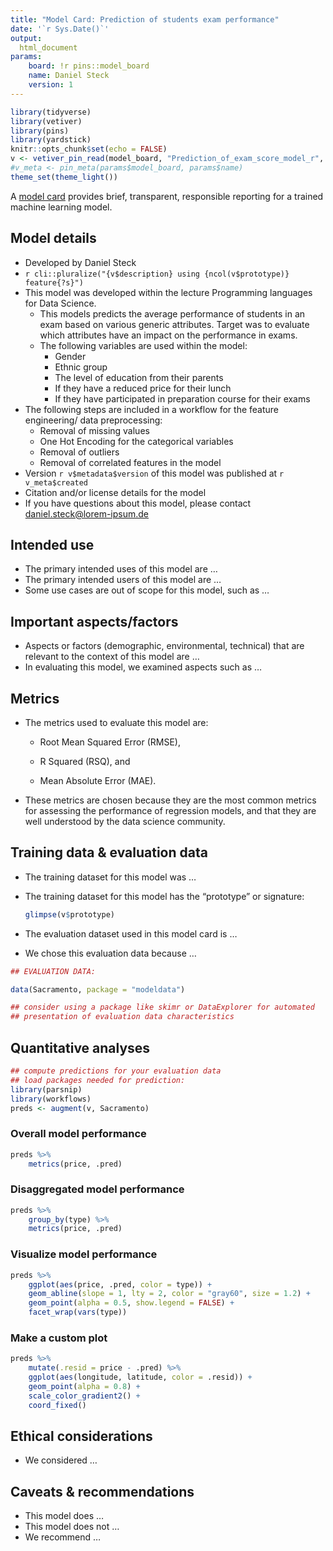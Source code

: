 ```yaml
---
title: "Model Card: Prediction of students exam performance"
date: '`r Sys.Date()`'
output: 
  html_document
params:
    board: !r pins::model_board
    name: Daniel Steck
    version: 1
---
```


```r
library(tidyverse)
library(vetiver)
library(pins)
library(yardstick)
knitr::opts_chunk$set(echo = FALSE)
v <- vetiver_pin_read(model_board, "Prediction_of_exam_score_model_r", version = NULL)
#v_meta <- pin_meta(params$model_board, params$name)
theme_set(theme_light())
```

A [model card](https://doi.org/10.1145/3287560.3287596) provides brief, transparent, responsible reporting for a trained machine learning model.

## Model details

-   Developed by Daniel Steck
-   `r cli::pluralize("{v$description} using {ncol(v$prototype)} feature{?s}")`
-   This model was developed within the lecture Programming languages for Data Science.
    -   This models predicts the average performance of students in an exam based on various generic attributes. Target was to evaluate which attributes have an impact on the performance in exams.
    -   The following variables are used within the model:
        -   Gender
        -   Ethnic group
        -   The level of education from their parents
        -   If they have a reduced price for their lunch
        -   If they have participated in preparation course for their exams
-   The following steps are included in a workflow for the feature engineering/ data preprocessing:
    -   Removal of missing values
    -   One Hot Encoding for the categorical variables
    -   Removal of outliers
    -   Removal of correlated features in the model
-   Version `r v$metadata$version` of this model was published at `r v_meta$created`
-   Citation and/or license details for the model
-   If you have questions about this model, please contact [daniel.steck\@lorem-ipsum.de](mailto:daniel.steck@lorem-ipsum.de){.email}

## Intended use

-   The primary intended uses of this model are ...
-   The primary intended users of this model are ...
-   Some use cases are out of scope for this model, such as ...

## Important aspects/factors

-   Aspects or factors (demographic, environmental, technical) that are relevant to the context of this model are ...
-   In evaluating this model, we examined aspects such as ...

## Metrics

-   The metrics used to evaluate this model are:

    -   Root Mean Squared Error (RMSE),

    -   R Squared (RSQ), and

    -   Mean Absolute Error (MAE).

-   These metrics are chosen because they are the most common metrics for assessing the performance of regression models, and that they are well understood by the data science community.

## Training data & evaluation data

-   The training dataset for this model was ...

-   The training dataset for this model has the "prototype" or signature:

    ```r
    glimpse(v$prototype)
    ```

-   The evaluation dataset used in this model card is ...

-   We chose this evaluation data because ...

```r
## EVALUATION DATA:

data(Sacramento, package = "modeldata")

## consider using a package like skimr or DataExplorer for automated 
## presentation of evaluation data characteristics
```

## Quantitative analyses {.tabset}

```r
## compute predictions for your evaluation data
## load packages needed for prediction:
library(parsnip)
library(workflows)
preds <- augment(v, Sacramento)
```

### Overall model performance

```r
preds %>%
    metrics(price, .pred)
```

### Disaggregated model performance

```r
preds %>%
    group_by(type) %>%
    metrics(price, .pred)
```

### Visualize model performance

```r
preds %>%
    ggplot(aes(price, .pred, color = type)) +
    geom_abline(slope = 1, lty = 2, color = "gray60", size = 1.2) +
    geom_point(alpha = 0.5, show.legend = FALSE) +
    facet_wrap(vars(type))
```

### Make a custom plot

```r
preds %>%
    mutate(.resid = price - .pred) %>%
    ggplot(aes(longitude, latitude, color = .resid)) +
    geom_point(alpha = 0.8) +
    scale_color_gradient2() +
    coord_fixed()
```

## Ethical considerations

-   We considered ...

## Caveats & recommendations

-   This model does ...
-   This model does not ...
-   We recommend ...
